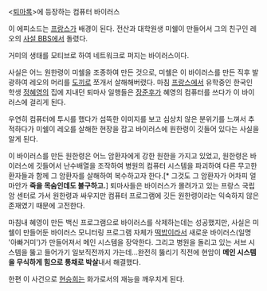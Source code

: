 <[[퇴마록]]>에 등장하는 컴퓨터 바이러스

이 에피소드는 [[프랑스]]가 배경이 된다. 전산과 대학원생 미쉘이 만들어서 그의 친구인 레오의 [[사설 BBS]]에서 돌렸다.

거미의 생태를 모티브로 하여 네트워크로 퍼지는 바이러스이다.

사실은 어느 원한령이 미쉘을 조종하여 만든 것으로, 미쉘은 이 바이러스를 만든 직후 발광하여 레오의 머리를 [[도끼]]로 쪼개서 살해해버렸다. 마침 [[프랑스]]에서 유학중인 한국인 학생 [[정혜영]]의 집에 지내던 퇴마사 일행들은 [[장준후]]가 혜영의 컴퓨터를 쓰다가 이 바이러스에 걸리게 된다.

우연히 컴퓨터에 투시를 했다가 섬뜩한 이미지를 보고 심상치 않은 분위기를 느껴서 추적하다가 미쉘이 레오를 살해한 현장을 잡고 바이러스에 원한령이 깃들어 있다는 사실을 알게 된다.

이 바이러스를 만든 원한령은 어느 암환자에게 강한 원한을 가지고 있었고, 원한령은 바이러스에 깃들어서 난수배열을 조작하여 병원의 컴퓨터 시스템을 파괴하여 다른 무고한 환자들과 함께 그 암환자를 살해하여 복수하고자 한다.[* 그것도 그 암환자가 어차피 얼마안가 '''죽을 목숨인데도 불구하고.'''] 퇴마사들은 바이러스가 몰려가고 있는 프랑스 국립 암 센터로 가서 원한령과 싸우지만 컴퓨터 프로그램에 깃든 원한령이라는 익숙하지 않은 존재였기 때문에 고전한다.

마침내 혜영이 만든 백신 프로그램으로 바이러스를 삭제하는데는 성공했지만, 사실은 미쉘이 만들어둔 바이러스 모니터링 프로그램 자체가 [[떡밥]]이라서 새로운 바이러스(일명 '아빠거미')가 만들어져서 메인 시스템을 장악한다. 그리고 병원을 돌리고 있는 서브 시스템을 뚫고 들어가기 일보직전까지 가는데…완전히 뚫리기 직전에 현암이 '''메인 시스템을 무식하게 힘으로 통채로 박살'''내서 해결했다.

한편 이 사건으로 [[현승희]]는 화가로서의 재능을 깨우치게 된다.
